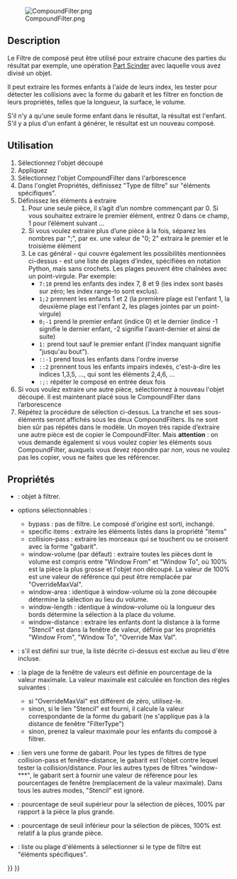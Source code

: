 <languages/>
{{Docnav/fr
|[[Part_ExplodeCompound/fr|Éclater le composé]]
|[[Part_Boolean/fr|Opérations booléennes]]
|[[Part_Workbench/fr|Atelier Part]]
|IconL=Part_ExplodeCompound.svg
|IconR=Part_Boolean.svg
|IconC=Workbench_Part.svg
}}

{{GuiCommand/fr
|Name=Part Compound‏‎Filter
|Name/fr=Part Filtre de composé
|MenuLocation=Part → Composés → Filtre de composé
|Workbenches=[[Part_Workbench/fr|Part]]
|Version=0.17
}}

[[File:CompoundFilter.png]]

==Description==

Le Filtre de composé peut être utilisé pour extraire chacune des parties du résultat par exemple, une opération [[Part_Slice/fr|Part Scinder]] avec laquelle vous avez divisé un objet.

Il peut extraire les formes enfants à l'aide de leurs index, les tester pour détecter les collisions avec la forme du gabarit et les filtrer en fonction de leurs propriétés, telles que la longueur, la surface, le volume.

S'il n'y a qu'une seule forme enfant dans le résultat, la résultat est l'enfant. S'il y a plus d'un enfant à générer, le résultat est un nouveau composé.

<span id="Usage"></span>
==Utilisation==

# Sélectionnez l'objet découpé
# Appliquez {{MenuCommand|Part → Composés → Filtre de composé}}
# Sélectionnez l'objet CompoundFilter dans l'arborescence
# Dans l'onglet Propriétés, définissez "Type de filtre" sur "éléments spécifiques".
# Définissez les éléments à extraire
## Pour une seule pièce, il s’agit d’un nombre commençant par 0. Si vous souhaitez extraire le premier élément, entrez 0 dans ce champ, 1 pour l’élément suivant ...
## Si vous voulez extraire plus d’une pièce à la fois, séparez les nombres par ";", par ex. une valeur de "0; 2" extraira le premier et le troisième élément
## Le cas général - qui couvre également les possibilités mentionnées ci-dessus - est une liste de plages d’index, spécifiées en notation Python, mais sans crochets. Les plages peuvent être chaînées avec un point-virgule. Par exemple:
##*   <tt>7:10</tt> prend les enfants des index 7, 8 et 9 (les index sont basés sur zéro; les index range-to sont exclus).
##*   <tt>1;2 </tt> prennent les enfants 1 et 2 (la première plage est l'enfant 1, la deuxième plage est l'enfant 2, les plages jointes par un point-virgule)
##*   <tt>0;-1</tt> prend le premier enfant (indice 0) et le dernier (indice -1 signifie le dernier enfant, -2 signifie l'avant-dernier et ainsi de suite)
##*   <tt>1:  </tt> prend tout sauf le premier enfant (l'index manquant signifie "jusqu'au bout").
##*   <tt>::-1</tt> prend tous les enfants dans l'ordre inverse
##*   <tt>::2 </tt> prennent tous les enfants impairs indexés, c'est-à-dire les indices 1,3,5, ..., qui sont les éléments 2,4,6, ...
##*   <tt>:;: </tt> répéter le composé en entrée deux fois
# Si vous voulez extraire une autre pièce, sélectionnez à nouveau l'objet découpé. Il est maintenant placé sous le CompoundFilter dans l’arborescence
# Répétez la procédure de sélection ci-dessus. La tranche et ses sous-éléments seront affichés sous les deux CompoundFilters. Ils ne sont bien sûr pas répétés dans le modèle. Un moyen très rapide d’extraire une autre pièce est de copier le CompoundFilter. Mais '''attention''' : on vous demande également si vous voulez copier les éléments sous CompoundFilter, auxquels vous devez répondre par ''non'', vous ne voulez pas les copier, vous ne faites que les référencer.

<span id="Properties"></span>
==Propriétés==

* {{PropertyData|Base}} : objet à filtrer.
* {{PropertyData|Filter Type}} options sélectionnables :
** bypass : pas de filtre. Le composé d'origine est sorti, inchangé.
** specific items : extraire les éléments listés dans la propriété "items"
** collision-pass : extraire les morceaux qui se touchent ou se croisent avec la forme "gabarit".
** window-volume (par défaut) : extraire toutes les pièces dont le volume est compris entre "Window From" et "Window To", où 100% est la pièce la plus grosse et l'objet non découpé. La valeur de 100% est une valeur de référence qui peut être remplacée par "OverrideMaxVal".
** window-area : identique à window-volume où la zone découpée détermine la sélection au lieu du volume.
** window-length : identique à window-volume où la longueur des bords détermine la sélection à la place du volume.
** window-distance : extraire les enfants dont la distance à la forme "Stencil" est dans la fenêtre de valeur, définie par les propriétés "Window From", "Window To", "Override Max Val".
* {{PropertyData|Invert}} : s'il est défini sur true, la liste décrite ci-dessus est exclue au lieu d'être incluse.
* {{PropertyData|Override Max Val}} : la plage de la fenêtre de valeurs est définie en pourcentage de la valeur maximale. La valeur maximale est calculée en fonction des règles suivantes :
** si "OverrideMaxVal" est différent de zéro, utilisez-le.
** sinon, si le lien "Stencil" est fourni, il calcule la valeur correspondante de la forme du gabarit (ne s'applique pas à la distance de fenêtre "FilterType")
** sinon, prenez la valeur maximale pour les enfants du composé à filtrer.
* {{PropertyData|Stencil}} : lien vers une forme de gabarit. Pour les types de filtres de type collision-pass et fenêtre-distance, le gabarit est l'objet contre lequel tester la collision/distance. Pour les autres types de filtres "window-***", le gabarit sert à fournir une valeur de référence pour les pourcentages de fenêtre (remplacement de la valeur maximale). Dans tous les autres modes, "Stencil" est ignoré.
* {{PropertyData|Window From}} : pourcentage de seuil supérieur pour la sélection de pièces, 100% par rapport à la pièce la plus grande.
* {{PropertyData|Window To}} : pourcentage de seuil inférieur pour la sélection de pièces, 100% est relatif à la plus grande pièce.
* {{PropertyData|items}} : liste ou plage d'éléments à sélectionner si le type de filtre est "éléments spécifiques".



{{Docnav/fr
|[[Part_ExplodeCompound/fr|Éclater le composé]]
|[[Part_Boolean/fr|Opérations booléennes]]
|[[Part_Workbench/fr|Atelier Part]]
|IconL=Part_ExplodeCompound.svg
|IconR=Part_Boolean.svg
|IconC=Workbench_Part.svg
}}

{{Part Tools navi{{#translation:}}}}
{{Userdocnavi{{#translation:}}}}
{{clear}}